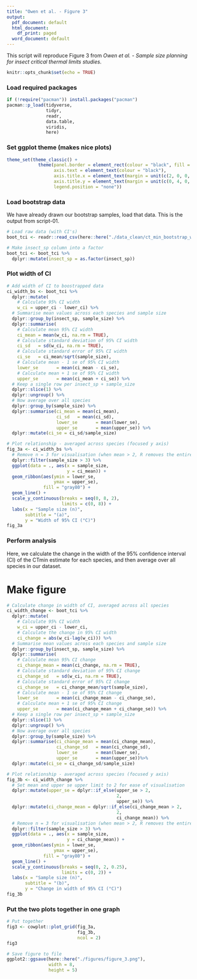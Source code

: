 ```yaml
---
title: "Owen et al. - Figure 3"
output:
  pdf_document: default
  html_document:
    df_print: paged
  word_document: default
---
```


This script will reproduce Figure 3 from *Owen et al. - Sample size planning for insect critical thermal limits studies*. 

```r
knitr::opts_chunk$set(echo = TRUE)
```

### Load required packages 

```r
if (!require("pacman")) install.packages("pacman")
pacman::p_load(tidyverse, 
               tidyr,
               readr,
               data.table,
               viridis,
               here)
```

### Set ggplot theme (makes nice plots)

```r
theme_set(theme_classic() +
            theme(panel.border = element_rect(colour = "black", fill = NA),
                  axis.text = element_text(colour = "black"),
                  axis.title.x = element_text(margin = unit(c(2, 0, 0, 0), "mm")),
                  axis.title.y = element_text(margin = unit(c(0, 4, 0, 0), "mm")),
                  legend.position = "none"))
```

### Load bootstrap data 

We have already drawn our bootstrap samples, load that data. This is the output from script-01.

```r
# Load raw data (with CI's)
boot_tci <- readr::read_csv(here::here("./data_clean/ct_min_bootstrap_with_ci.csv"))

# Make insect_sp column into a factor 
boot_tci <- boot_tci %>%
  dplyr::mutate(insect_sp = as.factor(insect_sp))
```

### Plot width of CI

```r
# Add width of CI to boostrapped data
ci_width_bs <- boot_tci %>%
  dplyr::mutate(
    # Calculate 95% CI width 
    w_ci = upper_ci - lower_ci) %>%
  # Summarise mean values across each species and sample size 
  dplyr::group_by(insect_sp, sample_size) %>%
  dplyr::summarise(
    # Calculate mean 95% CI width
    ci_mean = mean(w_ci, na.rm = TRUE),
    # Calculate standard deviation of 95% CI width
    ci_sd   = sd(w_ci, na.rm = TRUE),
    # Calculate standard error of 95% CI width
    ci_se   = ci_mean/sqrt(sample_size),
    # Calculate mean - 1 se of 95% CI width
    lower_se       = mean(ci_mean - ci_se),
    # Calculate mean + 1 se of 95% CI width
    upper_se       = mean(ci_mean + ci_se)) %>%
  # Keep a single row per insect_sp + sample_size 
  dplyr::slice(1) %>%
  dplyr::ungroup() %>%
  # Now average over all species
  dplyr::group_by(sample_size) %>%
  dplyr::summarise(ci_mean = mean(ci_mean),
                   ci_sd   = mean(ci_sd),
                   lower_se       = mean(lower_se),
                   upper_se       = mean(upper_se)) %>%
  dplyr::mutate(ci_se = ci_sd/sample_size)

# Plot relationship - averaged across species (focused y axis)
fig_3a <- ci_width_bs %>%
  # Remove n = 3 for visualisation (when mean > 2, R removes the entire line)
  dplyr::filter(sample_size > 3) %>%
  ggplot(data = ., aes(x = sample_size,
                       y = ci_mean)) +
  geom_ribbon(aes(ymin = lower_se,
                  ymax = upper_se),
              fill = "gray80") +
  geom_line() +
  scale_y_continuous(breaks = seq(0, 8, 2),
                     limits = c(0, 8)) +
  labs(x = "Sample size (n)",
       subtitle = "(a)",
       y = "Width of 95% CI (°C)")
fig_3a
```

### Perform analysis

Here, we calculate the change in the width of the 95% confidence interval (CI) of the CTmin estimate for each species, and then average over all species in our dataset. 

# Make figure

```r
# Calculate change in width of CI, averaged across all species 
ci_width_change <- boot_tci %>%
  dplyr::mutate(
    # Calculate 95% CI width 
    w_ci = upper_ci - lower_ci,
    # Calculate the change in 95% CI width
    ci_change = abs(w_ci-lag(w_ci))) %>%
  # Summarise mean values across each species and sample size 
  dplyr::group_by(insect_sp, sample_size) %>%
  dplyr::summarise(
    # Calculate mean 95% CI change
    ci_change_mean = mean(ci_change, na.rm = TRUE),
    # Calculate standard deviation of 95% CI change
    ci_change_sd   = sd(w_ci, na.rm = TRUE),
    # Calculate standard error of 95% CI change
    ci_change_se   = ci_change_mean/sqrt(sample_size),
    # Calculate mean - 1 se of 95% CI change
    lower_se       = mean(ci_change_mean - ci_change_se),
    # Calculate mean + 1 se of 95% CI change
    upper_se       = mean(ci_change_mean + ci_change_se)) %>%
  # Keep a single row per insect_sp + sample_size 
  dplyr::slice(1) %>%
  dplyr::ungroup() %>%
  # Now average over all species
  dplyr::group_by(sample_size) %>%
  dplyr::summarise(ci_change_mean = mean(ci_change_mean),
                   ci_change_sd   = mean(ci_change_sd),
                   lower_se       = mean(lower_se),
                   upper_se       = mean(upper_se))%>%
  dplyr::mutate(ci_se = ci_change_sd/sample_size)

# Plot relationship - averaged across species (focused y axis)
fig_3b <- ci_width_change %>%
  # Set mean and upper se upper limit to 2 for ease of visualisation 
  dplyr::mutate(upper_se = dplyr::if_else(upper_se > 2, 
                                          2, 
                                          upper_se)) %>%
  dplyr::mutate(ci_change_mean = dplyr::if_else(ci_change_mean > 2, 
                                          2, 
                                          ci_change_mean)) %>%
  # Remove n = 3 for visualisation (when mean > 2, R removes the entire line)
  dplyr::filter(sample_size > 3) %>%
  ggplot(data = ., aes(x = sample_size, 
                       y = ci_change_mean)) +
  geom_ribbon(aes(ymin = lower_se, 
                  ymax = upper_se),
              fill = "gray80") +
  geom_line() + 
  scale_y_continuous(breaks = seq(0, 2, 0.25), 
                     limits = c(0, 2)) +
  labs(x = "Sample size (n)",
       subtitle = "(b)",
       y = "Change in width of 95% CI (°C)")
fig_3b
```

### Put the two plots together in one graph

```r
# Put together 
fig3 <- cowplot::plot_grid(fig_3a, 
                           fig_3b,
                           ncol = 2)
fig3
```

```r
# Save figure to file 
ggplot2::ggsave(here::here("./figures/figure_3.png"), 
                width = 8, 
                height = 5)
```